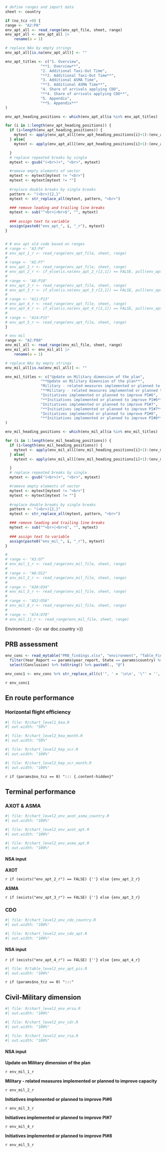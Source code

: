 ```r
# define ranges and import data
sheet <- country

if (no_tcz >0) {
range <- "A2:P8"
env_apt_all <- read_range(env_apt_file, sheet, range) 
env_apt_all <- env_apt_all |> 
    rename(a = 1) 

# replace NAs by empty strings
env_apt_all[is.na(env_apt_all)] <- ""

env_apt_titles <- c("1. Overview",
                "**1. Overview**",
                "2. Additional Taxi-Out Time", 
                "**2. Additional Taxi-Out Time**", 
                "3. Additional ASMA Time",
                "**3. Additional ASMA Time**",
                "4. Share of arrivals applying CDO",
                "**4. Share of arrivals applying CDO**",
                "5. Appendix",
                "**5. Appendix**"
)

env_apt_heading_positions <- which(env_apt_all$a %in% env_apt_titles)

for (i in 1:length(env_apt_heading_positions)) {
  if (i<length(env_apt_heading_positions)) {
    mytext <- apply(env_apt_all[(env_apt_heading_positions[i]+1):(env_apt_heading_positions[i+1]-1), ], 2, function(col) paste(col, collapse = "<br>"))
  } else{
    mytext <- apply(env_apt_all[(env_apt_heading_positions[i]+1):(env_apt_heading_positions[i]+1), ], 2, function(col) paste(col, collapse = "<br>"))

  }
  # replace repeated breaks by single  
  mytext <- gsub("(<br>)+", "<br>", mytext)

  #remove empty elements of vector
  mytext <- mytext[mytext != "<br>"]
  mytext <- mytext[mytext != ""]
  
  #replace double breaks by single breaks
  pattern <- "(<br>){2,}"
  mytext <- str_replace_all(mytext, pattern, "<br>")

  ### remove leading and trailing line breaks
  mytext <- sub("^<br>|<br>$", "", mytext)
  
  ### assign text to variable
  assign(paste0("env_apt_", i, "_r"), mytext)
}


# # env apt old code based on ranges
# range <- "A3:P4"
# env_apt_1_r <- read_range(env_apt_file, sheet, range)  
# 
# range <- "A5:P7"
# env_apt_2_r <- read_range(env_apt_file, sheet, range) 
# env_apt_2_r <- if_else(is.na(env_apt_2_r[2,1]) == FALSE, pull(env_apt_2_r[2,1]), pull(env_apt_2_r[1,8]))
# 
# range <- "A8:P10"
# env_apt_3_r <- read_range(env_apt_file, sheet, range) 
# env_apt_3_r <- if_else(is.na(env_apt_3_r[2,1]) == FALSE, pull(env_apt_3_r[2,1]), pull(env_apt_3_r[1,8]))
# 
# range <- "A11:P13"
# env_apt_4_r <- read_range(env_apt_file, sheet, range) 
# env_apt_4_r <- if_else(is.na(env_apt_4_r[2,1]) == FALSE, pull(env_apt_4_r[2,1]), pull(env_apt_4_r[1,8])) 
# 
# range <- "A14:P15"
# env_apt_5_r <- read_range(env_apt_file, sheet, range)   
}

# env mil
range <- "A2:P80"
env_mil_all <- read_range(env_mil_file, sheet, range) 
env_mil_all <- env_mil_all |> 
    rename(a = 1) 

# replace NAs by empty strings
env_mil_all[is.na(env_mil_all)] <- ""

env_mil_titles <- c("Update on Military dimension of the plan",
                "**Update on Military dimension of the plan**",
                "Military - related measures implemented or planned to improve capacity", 
                "**Military - related measures implemented or planned to improve capacity**", 
                "Initiatives implemented or planned to improve PI#6",
                "**Initiatives implemented or planned to improve PI#6**",
                "Initiatives implemented or planned to improve PI#7",
                "**Initiatives implemented or planned to improve PI#7**",
                "Initiatives implemented or planned to improve PI#8",
                "**Initiatives implemented or planned to improve PI#8**"
)

env_mil_heading_positions <- which(env_mil_all$a %in% env_mil_titles)

for (i in 1:length(env_mil_heading_positions)) {
  if (i<length(env_mil_heading_positions)) {
    mytext <- apply(env_mil_all[(env_mil_heading_positions[i]+1):(env_mil_heading_positions[i+1]-1), ], 2, function(col) paste(col, collapse = "<br>"))
  } else{
    mytext <- apply(env_mil_all[(env_mil_heading_positions[i]+1):(env_mil_heading_positions[i]+4), ], 2, function(col) paste(col, collapse = "<br>"))

  }
  # replace repeated breaks by single  
  mytext <- gsub("(<br>)+", "<br>", mytext)

  #remove empty elements of vector
  mytext <- mytext[mytext != "<br>"]
  mytext <- mytext[mytext != ""]
  
  #replace double breaks by single breaks
  pattern <- "(<br>){2,}"
  mytext <- str_replace_all(mytext, pattern, "<br>")

  ### remove leading and trailing line breaks
  mytext <- sub("^<br>|<br>$", "", mytext)
  
  ### assign text to variable
  assign(paste0("env_mil_", i, "_r"), mytext)
}

# 
# range <- "A3:O7"
# env_mil_1_r <- read_range(env_mil_file, sheet, range) 
# 
# range <- "A8:O12"
# env_mil_2_r <- read_range(env_mil_file, sheet, range) 
# 
# range <- "A30:O34"
# env_mil_5_r <- read_range(env_mil_file, sheet, range) 
# 
# range <- "A52:O56"
# env_mil_8_r <- read_range(env_mil_file, sheet, range) 
# 
# range <- "A74:O78"
# env_mil_11_r <- read_range(env_mil_file, sheet, range) 

```

[Environment - {{< var doc.country >}}]{class="fakeh1"}

::: {#container-env-prb}

## PRB assessment
:::: {#concl-kea}
```r
env_conc <- read_mytable("PRB_findings.xlsx", "environment", "Table_Findings_environment") %>%
  filter(Year_Report == params$year_report, State == params$country) %>%
  select(Conclusion) %>% toString() %>% paste0(., "@")

env_conc1 <- env_conc %>% str_replace_all(c('", ' = '\n\n', '\"' = '', '\n\n\n' = '\n\n')) %>% str_replace(fixed('c('), '') %>%  str_replace(fixed(')@'), '\n')
```

`r env_conc1`
::::

:::

::: {#container-kea}

## En route performance

### Horizontal flight efficiency

:::: {layout="[ 50, 50 ]"}

::::: {#chart-env-kea}

```r
#| file: R/chart_level1_kea.R
#| out.width: "50%"
```

:::::

::::: {#chart-env-kea-month}

```r
#| file: R/chart_level2_kea_month.R
#| out.width: "50%"
```

:::::

::::

:::: {layout="[ 50, 50 ]"}

::::: {#chart-kep-scr}
```r
#| file: R/chart_level2_kep_scr.R
#| out.width: "100%"
```

:::::

::::: {#chart-kep-scr-month}

```r
#| file: R/chart_level2_kep_scr_month.R
#| out.width: "100%"
```
:::::

::::
:::

`r if (params$no_tcz == 0) "::: {.content-hidden}"`

::: {#container-axot-asma}

## Terminal performance

### AXOT & ASMA

:::: {layout="[ 20, 60, 20 ]"}

::::: {#empty-div}
:::::

::::: {#chart-axot-asma}
```r
#| file: R/chart_level2_env_axot_asma_country.R
#| out.width: "100%"
```
:::::
::::

:::: {layout="[ 50, 50 ]"}

::::: {#chart-axot}
```r
#| file: R/chart_level2_env_axot_apt.R
#| out.width: "100%"
```
:::::

::::: {#chart-asma}
```r
#| file: R/chart_level2_env_asma_apt.R
#| out.width: "100%"
```
:::::

::::
:::

::: {.callout-note collapse=true}

#### NSA input

**AXOT**

`r if (exists("env_apt_2_r") == FALSE) {''} else {env_apt_2_r}`

**ASMA**

`r if (exists("env_apt_3_r") == FALSE) {''} else {env_apt_3_r}`

:::

::: {#container-cdo}

### CDO

:::: {layout="[ 50, 50 ]"}

::::: {#chart-cdo-country}
```r
#| file: R/chart_level2_env_cdo_country.R
#| out.width: "100%"
```
:::::

::::: {#chart-cdo-apt}
```r
#| file: R/chart_level2_env_cdo_apt.R
#| out.width: "100%"
```
:::::

::::
:::

::: {.callout-note collapse=true}

#### NSA input

`r if (exists("env_apt_4_r") == FALSE) {''} else {env_apt_4_r}`

:::

::: {#container-env-apt-pis}

:::: {#table-env-apt-pis}

```r
#| file: R/table_level2_env_apt_pis.R
#| out.width: "100%"
```

::::
:::

`r if (params$no_tcz == 0) ":::"`

::: {#container-mil-pi}

## Civil-Military dimension 

:::: {layout="[ 20, 60, 20 ]"}

::::: {#empty-div}
:::::

::::: {#chart-ersa}
```r
#| file: R/chart_level2_env_ersa.R
#| out.width: "100%"
```
:::::
::::

:::: {layout="[ 50, 50 ]"}

::::: {#chart-cdr}
```r
#| file: R/chart_level2_env_cdr.R
#| out.width: "100%"
```
:::::

::::: {#chart-rsa}
```r
#| file: R/chart_level2_env_rsa.R
#| out.width: "100%"
```
:::::

::::
:::

::: {.callout-note collapse=true}

#### NSA input

**Update on Military dimension of the plan**

`r env_mil_1_r`

**Military - related measures implemented or planned to improve capacity**

`r env_mil_2_r`

**Initiatives implemented or planned to improve PI#6**

`r env_mil_3_r`

**Initiatives implemented or planned to improve PI#7**

`r env_mil_4_r`

**Initiatives implemented or planned to improve PI#8**

`r env_mil_5_r`

:::
